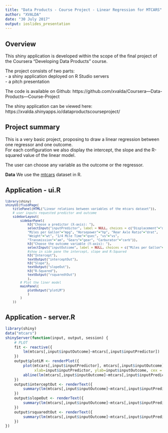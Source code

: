 ---
title: "Data Products - Course Project - Linear Regression for MTCARS"
author: "XVALDA"
date: "30 July 2017"
output: ioslides_presentation
---

## Overview

This shiny application is developed within the scope of the final project of the Coursera "Developing Data Products" course. 

The project consists of two parts:   
- a shiny application deployed on R Studio servers  
- a pitch presentation  


The code is available on Github: https://github.com/xvalda/Coursera---Data-Products---Course-Project

The shiny application can be viewed here: https://xvalda.shinyapps.io/dataproductscourseproject/   


## Project summary

This is a very basic project, proposing to draw a linear regression between one regressor and one outcome.  
For each configuration we also display the intercept, the slope and the R-squared value of the linear model.  

The user can choose any variable as the outcome or the regressor.  

**Data**
We use the [mtcars](https://stat.ethz.ch/R-manual/R-devel/library/datasets/html/mtcars.html) dataset in R.  

## Application - ui.R {.smaller}
<small>
```{r eval=FALSE, echo=TRUE}
library(shiny)
shinyUI(fluidPage(
    titlePanel(HTML("Linear relations between variables of the mtcars dataset")),
    # user inputs requested predictor and outcome
    sidebarLayout(
        sidebarPanel(
            h3("Choose a predictor (X-axis): "),
            selectInput("inputPredictor", label = NULL, choices = c("Displacement"="disp", "Cylinders"="cyl",
            "Miles per Gallon"="mpg", "Horsepower"="hp", "Rear Axle Ratio"="drat",
            "Weight"="wt", "1/4 Mile Time"="qsec", "vs"="vs",
            "Transmission"="am", "Gears"="gear", "Carburator"="carb")),
            h3("Choose the outcome variable (Y-axis): "),
            selectInput("inputOutcome", label = NULL, choices = c("Miles per Gallon"="mpg", "Cylinders"="cyl", "Displacement"="disp", "Horsepower"="hp", "Rear Axle Ratio"="drat", "Weight"="wt", "1/4 Mile Time"="qsec", "vs"="vs", "Transmission"="am", "Gears"="gear", "Carburator"="carb")),
            #show in side pane the intercept, slope and R-Squared
            h3("Intercept"),
            textOutput("interceptOut"),
            h3("Slope"),
            textOutput("slopeOut"),
            h3("R-Squared"),
            textOutput("rsquaredtOut")
            ),
        # Plot the liner model
        mainPanel(
            plotOutput("plotLM")
            )
        )
    ))
```
</small>

## Application - server.R {.smaller}

```{r eval=FALSE, echo=TRUE}
library(shiny)
data("mtcars")
shinyServer(function(input, output, session) {
    # PLOT
    fit <- reactive({
        lm(mtcars[,input$inputOutcome]~mtcars[,input$inputPredictor])
    })
    output$plotLM <- renderPlot({
        plot(mtcars[,input$inputPredictor], mtcars[,input$inputOutcome],
             xlab=input$inputPredictor, ylab=input$inputOutcome, cex = 1.5, pch = 16)
        abline(lm(mtcars[,input$inputOutcome]~mtcars[,input$inputPredictor]), col = "red", lwd = 2)
    })
    output$interceptOut <- renderText({
        summary(lm(mtcars[,input$inputOutcome]~mtcars[,input$inputPredictor]))$coef[1,1]
    })
    output$slopeOut <- renderText({
        summary(lm(mtcars[,input$inputOutcome]~mtcars[,input$inputPredictor]))$coef[2,1]
    })
    output$rsquaredtOut <- renderText({
        summary(lm(mtcars[,input$inputOutcome]~mtcars[,input$inputPredictor]))$r.squared
    })
})
```

